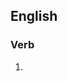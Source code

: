 ==English==

===Verb===
{{head|en|present participle}}

# {{present participle of|Latinise|lang=en|nocat=1}}